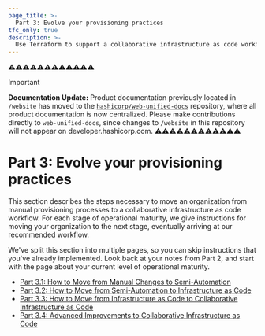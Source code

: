 ```yaml
---
page_title: >-
  Part 3: Evolve your provisioning practices
tfc_only: true
description: >-
  Use Terraform to support a collaborative infrastructure as code workflow. Learn how to evolve your provisioning practices.
---
```

⚠️⚠️⚠️⚠️⚠️⚠️⚠️⚠️⚠️⚠️⚠️⚠️
> [!IMPORTANT]  
> **Documentation Update:** Product documentation previously located in `/website` has moved to the [`hashicorp/web-unified-docs`](https://github.com/hashicorp/web-unified-docs) repository, where all product documentation is now centralized. Please make contributions directly to `web-unified-docs`, since changes to `/website` in this repository will not appear on developer.hashicorp.com.
⚠️⚠️⚠️⚠️⚠️⚠️⚠️⚠️⚠️⚠️⚠️⚠️

# Part 3: Evolve your provisioning practices

This section describes the steps necessary to move an organization from manual provisioning processes to a collaborative infrastructure as code workflow. For each stage of operational maturity, we give instructions for moving your organization to the next stage, eventually arriving at our recommended workflow.

We've split this section into multiple pages, so you can skip instructions that you've already implemented. Look back at your notes from Part 2, and start with the page about your current level of operational maturity.

- [Part 3.1: How to Move from Manual Changes to Semi-Automation](/terraform/cloud-docs/recommended-practices/part3.1)
- [Part 3.2: How to Move from Semi-Automation to Infrastructure as Code](/terraform/cloud-docs/recommended-practices/part3.2)
- [Part 3.3: How to Move from Infrastructure as Code to Collaborative Infrastructure as Code](/terraform/cloud-docs/recommended-practices/part3.3)
- [Part 3.4: Advanced Improvements to Collaborative Infrastructure as Code](/terraform/cloud-docs/recommended-practices/part3.4)
